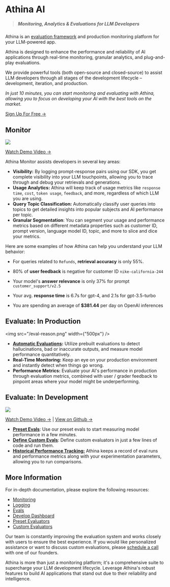 
# Athina AI

> ##### Monitoring, Analytics & Evaluations for LLM Developers

Athina is an [evaluation framework](https://github.com.com/athina-ai/athina-evals) and production monitoring platform for your LLM-powered app.

Athina is designed to enhance the performance and reliability of AI applications through real-time monitoring, granular analytics, and plug-and-play evaluations.

We provide powerful tools (both open-source and closed-source) to assist LLM developers through all stages of the development lifecycle – development, iteration, and production.

_In just 10 minutes, you can start monitoring and evaluating with Athina, allowing you to focus on developing your AI with the best tools on the market._

[Sign Up For Free →](https://app.athina.ai)

## Monitor

<img src="/athina-dashboard-3.png" />

[Watch Demo Video →](https://www.loom.com/embed/d9ef2c62e91b46769a39c42bb6669834)

Athina Monitor assists developers in several key areas:

- **Visibility:** By logging prompt-response pairs using our SDK, you get complete visibility into your LLM touchpoints, allowing you to trace through and debug your retrievals and generations.
- **Usage Analytics:** Athina will keep track of usage metrics like `response time`, `cost`, `token usage`, `feedback`, and more, regardless of which LLM you are using.
- **Query Topic Classification:** Automatically classify user queries into topics to get detailed insights into popular subjects and AI performance per topic.
- **Granular Segmentation**: You can segment your usage and performance metrics based on different metadata properties such as customer ID, prompt version, language model ID, topic, and more to slice and dice your metrics.

Here are some examples of how Athina can help you understand your LLM behavior:

<Callout>

- For queries related to `Refunds`, **retrieval accuracy** is only 55%.

- 80% of **user feedback** is negative for customer ID `nike-california-244`

- Your model's **answer relevance** is only 37% for prompt `customer_support/v2.5`

- Your avg. **response time** is 6.7s for gpt-4, and 2.1s for gpt-3.5-turbo

- You are spending an average of **$381.44** per day on OpenAI inferences

</Callout>

## Evaluate: In Production

<img src="/eval-reason.png" width={"500px"} />

- **[Automatic Evaluations](/evals/automatic_evals):** Utilize prebuilt evaluations to detect hallucinations, bad or inaccurate outputs, and measure model performance quantitatively.
- **Real-Time Monitoring:** Keep an eye on your production environment and instantly detect when things go wrong.
- **Performance Metrics:** Evaluate your AI's performance in production through evaluation metrics, combined with user / grader feedback to pinpoint areas where your model might be underperforming.

## Evaluate: In Development

<img src="/develop-ui-results.png" />

[Watch Demo Video →](https://www.loom.com/share/10e37f1ba11242ac8c97902edd2fa61e) | [View on Github →](https://github.com/athina-ai/athina-evals)

- [**Preset Evals**](/evals/preset_evals): Use our preset evals to start measuring model performance in a few minutes.
- [**Define Custom Evals**](/evals/custom_evals): Define custom evaluators in just a few lines of code and run them.
- [**Historical Performance Tracking:**](/evals/develop_dashboard) Athina keeps a record of eval runs and performance metrics along with your experimentation parameters, allowing you to run comparisons.

## More Information

For in-depth documentation, please explore the following resources:

- [Monitoring](/monitoring)
- [Logging](/logging)
- [Evals](/evals)
- [Develop Dashboard](/evals/develop_dashboard)
- [Preset Evaluators](/evals/preset_evals)
- [Custom Evaluators](/evals/custom_evals)

Our team is constantly improving the evaluation system and works closely with users to ensure the best experience. If you would like personalized assistance or want to discuss custom evaluations, please [schedule a call](https://cal.com/shiv-athina/30min) with one of our founders.

Athina is more than just a monitoring platform; it's a comprehensive suite to supercharge your LLM development lifecycle. Leverage Athina's robust features to build AI applications that stand out due to their reliability and intelligence.
